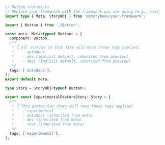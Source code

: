 ```ts
// Button.stories.ts
// Replace your-framework with the framework you are using (e.g., nextjs, vue3-vite)
import type { Meta, StoryObj } from '@storybook/your-framework';

import { Button } from './Button';

const meta: Meta<typeof Button> = {
  component: Button,
  /**
   * 👇 All stories in this file will have these tags applied:
   *    - autodocs
   *    - dev (implicit default, inherited from preview)
   *    - test (implicit default, inherited from preview)
   */
  tags: ['autodocs'],
};
export default meta;

type Story = StoryObj<typeof Button>;

export const ExperimentalFeatureStory: Story = {
  /**
   * 👇 This particular story will have these tags applied:
   *    - experimental
   *    - autodocs (inherited from meta)
   *    - dev (inherited from meta)
   *    - test (inherited from meta)
   */
  tags: ['experimental'],
};
```
